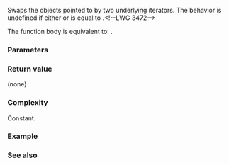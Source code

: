 {{title|iter_swap&lt;small&gt;(std::counted_iterator)&lt;/small&gt;}}
{{cpp/iterator/counted_iterator/navbar}}
{{ddcl|since=c++20|
template&lt; std::indirectly_swappable&lt;I&gt; I2 &gt;
    friend constexpr void
        iter_swap( const counted_iterator&amp; x, const std::counted_iterator&lt;I2&gt;&amp; y )
            noexcept(noexcept(ranges::iter_swap(x.base(), y.base())));
}}

Swaps the objects pointed to by two underlying iterators. The behavior is undefined if either {{c|x.count()}} or {{c|y.count()}} is equal to {{c|0}}.&lt;!--LWG 3472--&gt;

The function body is equivalent to: {{c|ranges::iter_swap(x.base(), y.base());}}.

{{cpp/hidden friend|{{c|std::counted_iterator&lt;I&gt;}}|tmpl=yes}}

===Parameters===
{{par begin}}
{{par|x, y|iterator adaptors to the elements to swap}}
{{par end}}

===Return value===
(none)

===Complexity===
Constant.

===Example===
{{example
|code=
#include &lt;iostream&gt;
#include &lt;iterator&gt;
#include &lt;list&gt;
#include &lt;vector&gt;

int main()
{
    std::vector p{1, 2, 3, 4},
                q{5, 6, 7, 8};

    std::counted_iterator&lt;std::vector&lt;int&gt;::iterator&gt; ip{p.begin(), 2};
    std::counted_iterator&lt;std::vector&lt;int&gt;::iterator&gt; iq{q.begin(), 3};

    std::cout &lt;&lt; *ip &lt;&lt; ' ' &lt;&lt; *iq &lt;&lt; '\n';
    iter_swap(ip, iq); // ADL
    std::cout &lt;&lt; *ip &lt;&lt; ' ' &lt;&lt; *iq &lt;&lt; '\n';

    std::list x{0, 1, 3};
    std::counted_iterator&lt;std::list&lt;int&gt;::iterator&gt; ix{x.begin(), 2};
//  iter_swap(ip, ix); // error: not indirectly swappable
}
|output=
1 5
5 1
}}

===See also===
{{dsc begin}}
{{dsc inc|cpp/algorithm/dsc swap}}
{{dsc inc|cpp/algorithm/dsc swap_ranges}}
{{dsc inc|cpp/algorithm/dsc iter_swap}}
{{dsc inc|cpp/iterator/ranges/dsc iter_swap}}
{{dsc inc|cpp/iterator/adaptor/dsc iter_move|counted_iterator}}
{{dsc end}}

{{langlinks|de|es|fr|it|ja|pt|ru|zh}}